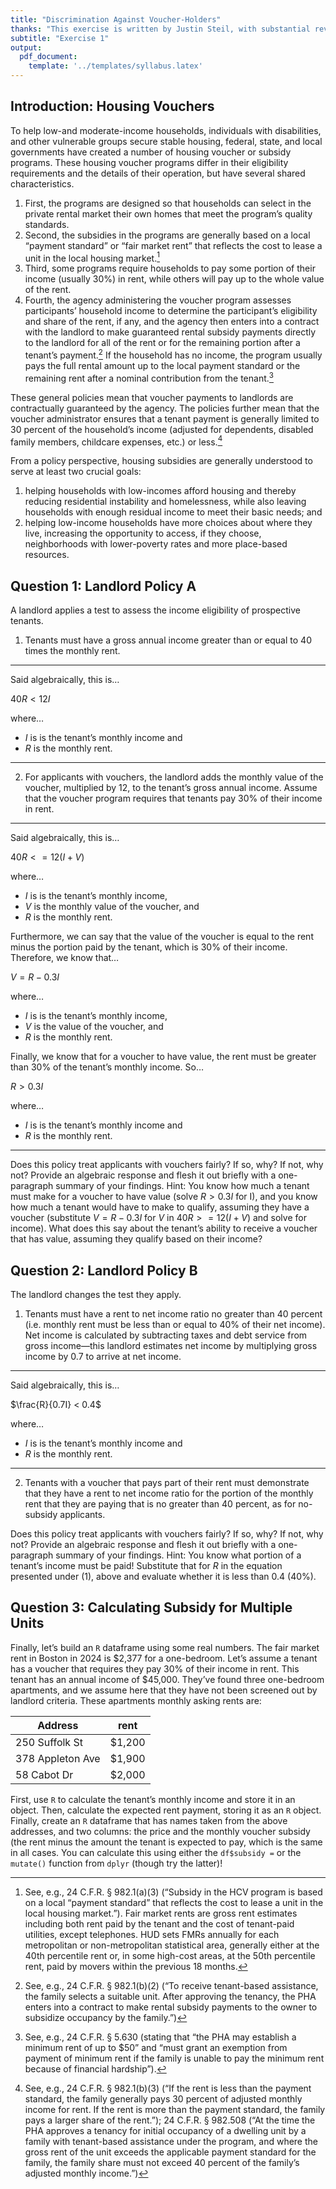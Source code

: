 ```yaml
---
title: "Discrimination Against Voucher-Holders"
thanks: "This exercise is written by Justin Steil, with substantial revisions by Eric Robsky Huntley."
subtitle: "Exercise 1"
output: 
  pdf_document: 
    template: '../templates/syllabus.latex'
---
```


## Introduction: Housing Vouchers

To help low-and moderate-income households, individuals with disabilities, and other vulnerable groups secure stable housing, federal, state, and local governments have created a number of housing voucher or subsidy programs. These housing voucher programs differ in their eligibility requirements and the details of their operation, but have several shared characteristics.

1. First, the programs are designed so that households can select in the private rental market their own homes that meet the program’s quality standards.
2. Second, the subsidies in the programs are generally based on a local “payment standard” or “fair market rent” that reflects the cost to lease a unit in the local housing market.^[See, e.g., 24 C.F.R. § 982.1(a)(3) (“Subsidy in the HCV program is based on a local “payment standard” that reflects the cost to lease a unit in the local housing market.”). Fair market rents are gross rent estimates including both rent paid by the tenant and the cost of tenant-paid utilities, except telephones. HUD sets FMRs annually for each metropolitan or non-metropolitan statistical area, generally either at the 40th percentile rent or, in some high-cost areas, at the 50th percentile rent, paid by movers within the previous 18 months.]
3. Third, some programs require households to pay some portion of their income (usually 30%) in rent, while others will pay up to the whole value of the rent.
4. Fourth, the agency administering the voucher program assesses participants’ household income to determine the participant’s eligibility and share of the rent, if any, and the agency then enters into a contract with the landlord to make guaranteed rental subsidy payments directly to the landlord for all of the rent or for the remaining portion after a tenant’s payment.^[See, e.g., 24 C.F.R. § 982.1(b)(2) (“To receive tenant-based assistance, the family selects a suitable unit. After approving the tenancy, the PHA enters into a contract to make rental subsidy payments to the owner to subsidize occupancy by the family.”)] If the household has no income, the program usually pays the full rental amount up to the local payment standard or the remaining rent after a nominal contribution from the tenant.^[See, e.g., 24 C.F.R. § 5.630 (stating that “the PHA may establish a minimum rent of up to $50” and “must grant an exemption from payment of minimum rent if the family is unable to pay the minimum rent because of financial hardship”).]

These general policies mean that voucher payments to landlords are contractually guaranteed by the agency.  The policies further mean that the voucher administrator ensures that a tenant payment is generally limited to 30 percent of the household’s income (adjusted for dependents, disabled family members, childcare expenses, etc.) or less.^[See, e.g., 24 C.F.R. § 982.1(b)(3) (“If the rent is less than the payment standard, the family generally pays 30 percent of adjusted monthly income for rent. If the rent is more than the payment standard, the family pays a larger share of the rent.”); 24 C.F.R. § 982.508 (“At the time the PHA approves a tenancy for initial occupancy of a dwelling unit by a family with tenant-based assistance under the program, and where the gross rent of the unit exceeds the applicable payment standard for the family, the family share must not exceed 40 percent of the family's adjusted monthly income.”)]

From a policy perspective, housing subsidies are generally understood to serve at least two crucial goals:

1. helping households with low-incomes afford housing and thereby reducing residential instability and homelessness, while also leaving households with enough residual income to meet their basic needs; and
2. helping low-income households have more choices about where they live, increasing the opportunity to access, if they choose, neighborhoods with lower-poverty rates and more place-based resources.

## Question 1: Landlord Policy A

A landlord applies a test to assess the income eligibility of prospective tenants.

1. Tenants must have a gross annual income greater than or equal to 40 times the monthly rent.

---

Said algebraically, this is...

$40R < 12I$

where...

+ $I$ is is the tenant's monthly income and 
+ $R$ is the monthly rent.

---

2. For applicants with vouchers, the landlord adds the monthly value of the voucher, multiplied by 12, to the tenant’s gross annual income. Assume that the voucher program requires that tenants pay 30% of their income in rent.

---

Said algebraically, this is...

$40R <= 12(I + V)$

where...

+ $I$ is is the tenant's monthly income,
+ $V$ is the monthly value of the voucher, and 
+ $R$ is the monthly rent.

Furthermore, we can say that the value of the voucher is equal to the rent minus the portion paid by the tenant, which is 30% of their income. Therefore, we know that...

$V = R - 0.3I$

where...

+ $I$ is is the tenant's monthly income,
+ $V$ is the value of the voucher, and 
+ $R$ is the monthly rent.

Finally, we know that for a voucher to have value, the rent must be greater than 30% of the tenant's monthly income. So...

$R > 0.3I$

where...

+ $I$ is is the tenant's monthly income and
+ $R$ is the monthly rent.

---

Does this policy treat applicants with vouchers fairly? If so, why? If not, why not? Provide an algebraic response and flesh it out briefly with a one-paragraph summary of your findings. Hint: You know how much a tenant must make for a voucher to have value (solve $R > 0.3I$ for I), and you know how much a tenant would have to make to qualify, assuming they have a voucher (substitute $V = R - 0.3I$ for $V$ in $40R >= 12(I + V)$ and solve for income). What does this say about the tenant's ability to receive a voucher that has value, assuming they qualify based on their income?

## Question 2: Landlord Policy B

The landlord changes the test they apply. 

1. Tenants must have a rent to net income ratio no greater than 40 percent (i.e. monthly rent must be less than or equal to 40% of their net income). Net income is calculated by subtracting taxes and debt service from gross income---this landlord estimates net income by multiplying gross income by 0.7 to arrive at net income.

---

Said algebraically, this is...

$\frac{R}{0.7I} < 0.4$

where...

+ $I$ is is the tenant's monthly income and 
+ $R$ is the monthly rent.

---


2. Tenants with a voucher that pays part of their rent must demonstrate that they have a rent to net income ratio for the portion of the monthly rent that they are paying that is no greater than 40 percent, as for no-subsidy applicants.

Does this policy treat applicants with vouchers fairly? If so, why? If not, why not? Provide an algebraic response and flesh it out briefly with a one-paragraph summary of your findings. Hint: You know what portion of a tenant's income must be paid! Substitute that for $R$ in the equation presented under (1), above and evaluate whether it is less than 0.4 (40%).

## Question 3: Calculating Subsidy for Multiple Units

Finally, let's build an `R` dataframe using some real numbers. The fair market rent in Boston in 2024 is \$2,377 for a one-bedroom. Let's assume a tenant has a voucher that requires they pay 30% of their income in rent. This tenant has an annual income of \$45,000. They've found three one-bedroom apartments, and we assume here that they have not been screened out by landlord criteria. These apartments monthly asking rents are:

Address | rent
---|---
250 Suffolk St | \$1,200
378 Appleton Ave | \$1,900
58 Cabot Dr | \$2,000

First, use `R` to calculate the tenant's monthly income and store it in an object. Then, calculate the expected rent payment, storing it as an `R` object. Finally, create an `R` dataframe that has names taken from the above addresses, and two columns: the price and the monthly voucher subsidy (the rent minus the amount the tenant is expected to pay, which is the same in all cases. You can calculate this using either the `df$subsidy = ` or the `mutate()` function from `dplyr` (though try the latter)!